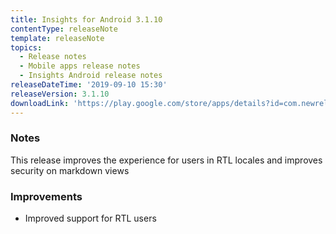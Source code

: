 ```yaml
---
title: Insights for Android 3.1.10
contentType: releaseNote
template: releaseNote
topics:
  - Release notes
  - Mobile apps release notes
  - Insights Android release notes
releaseDateTime: '2019-09-10 15:30'
releaseVersion: 3.1.10
downloadLink: 'https://play.google.com/store/apps/details?id=com.newrelic.insights'
---
```


### Notes

This release improves the experience for users in RTL locales and improves security on markdown views

### Improvements

* Improved support for RTL users
